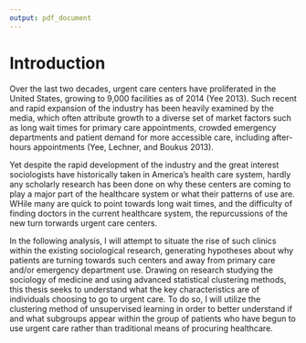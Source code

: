 ```yaml
---
output: pdf_document
---
```


<!-- The {.unnumbered} option here means that the introduction will be "Chapter 0." -->

# Introduction {.unnumbered}
\onehalfspacing
<!--
You'll see \LaTeX\ code here and there, but it won't make up a large chunk of your thesis text.
-->

Over the last two decades, urgent care centers have proliferated in the United States, growing to 9,000 facilities  as of 2014 (Yee 2013). Such recent and rapid expansion of the industry has been heavily examined by the media, which often attribute growth to a diverse set of market factors such as long wait times for primary care appointments, crowded emergency departments and patient demand for more accessible care, including after-hours appointments (Yee, Lechner, and Boukus 2013). 

Yet despite the rapid development of the industry and the great interest sociologists have historically taken in America’s health care system, hardly any scholarly research has been done on why these centers are coming to play a major part of the healthcare system or what their patterns of use are. WHile many are quick to point towards long wait times, and the difficulty of finding doctors in the current healthcare system, the repurcussions of the new turn torwards urgent care centers. 

In the following analysis, I will attempt to situate the rise of such clinics within the existing sociological research, generating hypotheses about why patients are turning towards such centers and away from primary care and/or emergency department use. Drawing on research studying the sociology of medicine and using advanced statistical clustering methods, this thesis seeks to understand what the key characteristics are of individuals choosing to go to urgent care. To do so, I will utilize the clustering method of unsupervised learning in order to better understand if and what subgroups appear within the group of patients who have begun to use urgent care rather than traditional means of procuring healthcare. 